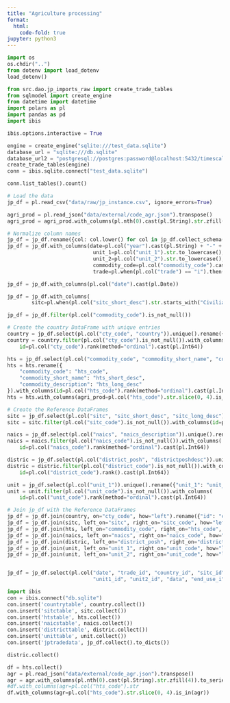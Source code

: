 ```yaml
---
title: "Agriculture processing"
format:
  html:
    code-fold: true
jupyter: python3
---
```


```python
import os
os.chdir("..")
from dotenv import load_dotenv
load_dotenv()
```

```python
from src.dao.jp_imports_raw import create_trade_tables
from sqlmodel import create_engine
from datetime import datetime
import polars as pl
import pandas as pd
import ibis

ibis.options.interactive = True
```

```python
engine = create_engine("sqlite:///test_data.sqlite")
database_url = "sqlite:///db.sqlite"
database_url2 = "postgresql://postgres:password@localhost:5432/timescaledb"
create_trade_tables(engine)
conn = ibis.sqlite.connect("test_data.sqlite")
```

```python
conn.list_tables().count()
```

```python
# Load the data
jp_df = pl.read_csv("data/raw/jp_instance.csv", ignore_errors=True)

agri_prod = pl.read_json("data/external/code_agr.json").transpose()
agri_prod = agri_prod.with_columns(pl.nth(0).cast(pl.String).str.zfill(4)).to_series().to_list()

# Normalize column names
jp_df = jp_df.rename({col: col.lower() for col in jp_df.collect_schema().names()})
jp_df = jp_df.with_columns(date=pl.col("year").cast(pl.String) + "-" + pl.col("month").cast(pl.String) + "-01",
                            unit_1=pl.col("unit_1").str.to_lowercase(),
                            unit_2=pl.col("unit_2").str.to_lowercase(),
                            commodity_code=pl.col("commodity_code").cast(pl.String).str.zfill(10),
                            trade=pl.when(pl.col("trade") == "i").then(1).otherwise(2)).rename({"trade": "trade_id"})

jp_df = jp_df.with_columns(pl.col("date").cast(pl.Date))

jp_df = jp_df.with_columns(
        sitc=pl.when(pl.col("sitc_short_desc").str.starts_with("Civilian")).then(9998).when(pl.col("sitc_short_desc").str.starts_with("-")).then(9999).otherwise(pl.col("sitc")))

jp_df = jp_df.filter(pl.col("commodity_code").is_not_null())

# Create the country DataFrame with unique entries
country = jp_df.select(pl.col("cty_code", "country")).unique().rename({"country": "country_name"})
country = country.filter(pl.col("cty_code").is_not_null()).with_columns(
    id=pl.col("cty_code").rank(method="ordinal").cast(pl.Int64))

hts = jp_df.select(pl.col("commodity_code", "commodity_short_name", "commodity_description")).unique()
hts = hts.rename({
    "commodity_code": "hts_code",
    "commodity_short_name": "hts_short_desc",
    "commodity_description": "hts_long_desc"
}).with_columns(id=pl.col("hts_code").rank(method="ordinal").cast(pl.Int64))
hts = hts.with_columns(agri_prod=pl.col("hts_code").str.slice(0, 4).is_in(agri_prod))

# Create the Reference DataFrames
sitc = jp_df.select(pl.col("sitc", "sitc_short_desc", "sitc_long_desc")).unique().rename({"sitc": "sitc_code"})
sitc = sitc.filter(pl.col("sitc_code").is_not_null()).with_columns(id=pl.col("sitc_code").rank(method="ordinal").cast(pl.Int64))

naics = jp_df.select(pl.col("naics", "naics_description")).unique().rename({"naics": "naics_code"}).cast(pl.String)
naics = naics.filter(pl.col("naics_code").is_not_null()).with_columns(
    id=pl.col("naics_code").rank(method="ordinal").cast(pl.Int64))

distric = jp_df.select(pl.col("district_posh", "districtposhdesc")).unique().rename({"district_posh": "district_code", "districtposhdesc": "district_desc"})
distric = distric.filter(pl.col("district_code").is_not_null()).with_columns(
    id=pl.col("district_code").rank().cast(pl.Int64))

unit = jp_df.select(pl.col("unit_1")).unique().rename({"unit_1": "unit_code"})
unit = unit.filter(pl.col("unit_code").is_not_null()).with_columns(
    id=pl.col("unit_code").rank(method="ordinal").cast(pl.Int64))

# Join jp_df with the Reference DataFrames
jp_df = jp_df.join(country, on="cty_code", how="left").rename({"id": "country_id"})
jp_df = jp_df.join(sitc, left_on="sitc", right_on="sitc_code", how="left").rename({"id": "sitc_id"})
jp_df = jp_df.join(hts, left_on="commodity_code", right_on="hts_code", how="left").rename({"id": "hts_id"})
jp_df = jp_df.join(naics, left_on="naics", right_on="naics_code", how="left").rename({"id": "naics_id"})
jp_df = jp_df.join(distric, left_on="district_posh", right_on="district_code", how="left").rename({"id": "district_id"})
jp_df = jp_df.join(unit, left_on="unit_1", right_on="unit_code", how="left").rename({"id": "unit1_id"})
jp_df = jp_df.join(unit, left_on="unit_2", right_on="unit_code", how="left").rename({"id": "unit2_id"})


jp_df = jp_df.select(pl.col("date", "trade_id", "country_id", "sitc_id", "hts_id", "naics_id", "district_id", 
                            "unit1_id", "unit2_id", "data", "end_use_i", "end_use_e", "qty_1", "qty_2"))
```

```python
import ibis
con = ibis.connect("db.sqlite")
con.insert('countrytable', country.collect())
con.insert('sitctable', sitc.collect())
con.insert('htstable', hts.collect())
con.insert('naicstable', naics.collect())
con.insert('districttable', distric.collect())
con.insert('unittable', unit.collect())
con.insert('jptradedata', jp_df.collect().to_dicts())
```

```python
distric.collect()
```

```python
df = hts.collect()
agr = pl.read_json("data/external/code_agr.json").transpose()
agr = agr.with_columns(pl.nth(0).cast(pl.String).str.zfill(4)).to_series().to_list()
#df.with_columns(agr=pl.col("hts_code").str
df.with_columns(agr=pl.col("hts_code").str.slice(0, 4).is_in(agr))
```
